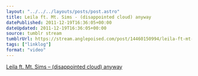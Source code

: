 ```yaml
---
layout: "../../../layouts/posts/post.astro"
title: Leila ft. Mt. Sims - (disappointed cloud) anyway
datePublished: 2011-12-19T16:36:05+00:00
dateUpdated: 2011-12-19T16:36:05+00:00
source: tumblr stream
tumblrUrl: https://stream.anglepoised.com/post/14460150994/leila-ft-mt-sims-disappointed-cloud-anyway
tags: ["linklog"]
format: "video"
---
```



<YouTube id="https://www.youtube.com/watch?v=B9yxom0QweI" />

[Leila ft. Mt. Sims &#8211; (disappointed cloud) anyway][1]

[1]: https://www.youtube.com/watch?v=B9yxom0QweI
